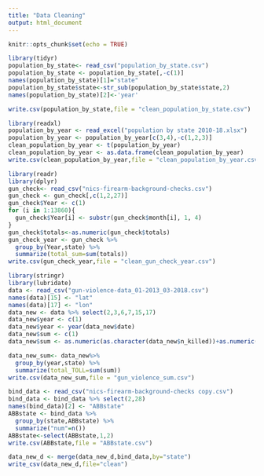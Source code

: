 ```yaml
---
title: "Data Cleaning"
output: html_document
---
```


```r
knitr::opts_chunk$set(echo = TRUE)
```

```r
library(tidyr)
population_by_state<- read_csv("population_by_state.csv")
population_by_state <- population_by_state[,-c(1)]
names(population_by_state)[1]="state"
population_by_state$state<-str_sub(population_by_state$state,2)
names(population_by_state)[2]<-'year'

write.csv(population_by_state,file = "clean_population_by_state.csv")
```

```r
library(readxl)
population_by_year <- read_excel("population by state 2010-18.xlsx")
population_by_year <- population_by_year[c(3,4),-c(1,2,3)]
clean_population_by_year <- t(population_by_year)
clean_population_by_year <- as.data.frame(clean_population_by_year)
write.csv(clean_population_by_year,file = "clean_population_by_year.csv")
```

```r
library(readr)
library(dplyr)
gun_check<- read_csv("nics-firearm-background-checks.csv")
gun_check <- gun_check[,c(1,2,27)]
gun_check$Year <- c(1)
for (i in 1:13860){
  gun_check$Year[i] <- substr(gun_check$month[i], 1, 4)
}
gun_check$totals<-as.numeric(gun_check$totals)
gun_check_year <- gun_check %>%
  group_by(Year,state) %>%
  summarize(total_sum=sum(totals))
write.csv(gun_check_year,file = "clean_gun_check_year.csv")
```

```r
library(stringr)
library(lubridate)
data <- read_csv("gun-violence-data_01-2013_03-2018.csv")
names(data)[15] <- "lat"
names(data)[17] <- "lon"
data_new <- data %>% select(2,3,6,7,15,17)
data_new$year <- c(1)
data_new$year <- year(data_new$date)
data_new$sum <- c(1)
data_new$sum <- as.numeric(as.character(data_new$n_killed))+as.numeric(as.character(data_new$n_injured))

data_new_sum<- data_new%>% 
  group_by(year,state) %>%
  summarize(total_TOLL=sum(sum))
write.csv(data_new_sum,file = "gun_violence_sum.csv")
```

```r
bind_data <- read_csv("nics-firearm-background-checks copy.csv")
bind_data <- bind_data %>% select(2,28)
names(bind_data)[2] <- "ABBstate"
ABBstate <- bind_data %>%
  group_by(state,ABBstate) %>%
  summarize("num"=n())
ABBstate<-select(ABBstate,1,2)
write.csv(ABBstate,file = "ABBstate.csv")
```

```r
data_new_d <- merge(data_new_d,bind_data,by="state")
write_csv(data_new_d,file="clean")
```

